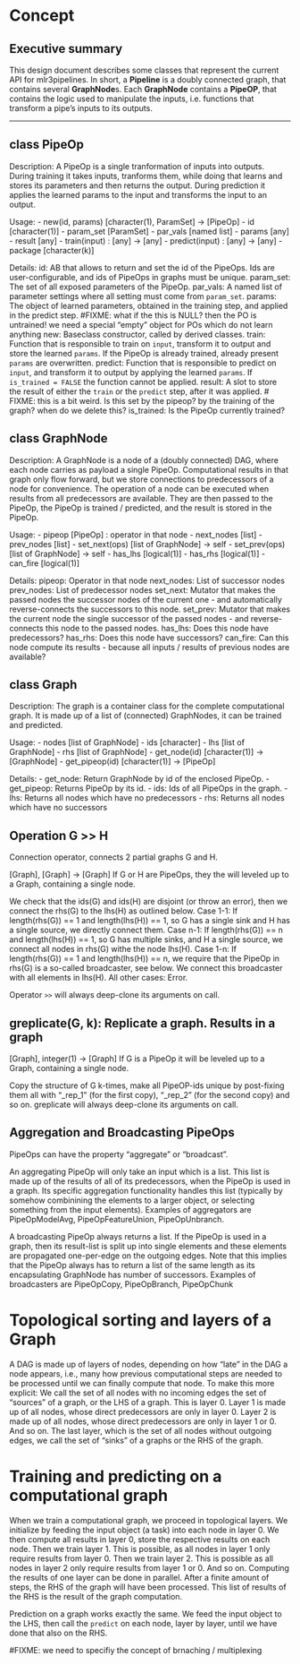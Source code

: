 # Concept

## Executive summary

This design document describes some classes that represent the current API for mlr3pipelines.
In short, a **Pipeline** is a doubly connected graph, that contains several **GraphNode**s.
Each **GraphNode** contains a **PipeOP**, that contains the logic used to manipulate the inputs, i.e.
functions that transform a pipe's inputs to its outputs.

------------------------------------------------------------------------------------------
## class PipeOp

Description:
A PipeOp is a single tranformation of inputs into outputs.
During training it takes inputs, tranforms them, while doing that learns and stores its
parameters and then returns the output.
During prediction it applies the learned params to the input and transforms the input to an output.

Usage:
- new(id, params) [character(1), ParamSet] -> [PipeOp]
- id  [character(1)]
- param_set [ParamSet]
- par_vals [named list]
- params [any]
- result [any]
- train(input) : [any] -> [any]
- predict(input) : [any] -> [any]
- package [character(k)]

Details:
  id: AB that allows to return and set the id of the PipeOps. Ids are user-configurable, and ids of PipeOps in graphs must be unique.
  param_set: The set of all exposed parameters of the PipeOp.
  par_vals: A named list of parameter settings where all setting must come from `param_set`.
  params: The object of learned parameters, obtained in the training step, and applied in the
    predict step. #FIXME: what if the this is NULL? then the PO is untrained! we need a special "empty" object for POs which do not learn anything
  new: Baseclass constructor, called by derived classes.
  train: Function that is responsible to train on `input`, transform it to output and store the learned `params`.
    If the PipeOp is already trained, already present `params` are overwritten.
  predict: Function that is responsible to predict on `input`, and transform it to output by applying the learned `params`.
    If `is_trained = FALSE` the function cannot be applied.
  result: A slot to store the result of either the `train` or the `predict` step, after it was
    applied.
  # FIXME: this is a bit weird. Is this set by the pipeop? by the training of the graph? when do we delete this?
  is_trained: Is the PipeOp currently trained?



## class GraphNode

Description:
A GraphNode is a node of a (doubly connected) DAG, where each node carries as payload a single PipeOp.
Computational results in that graph only flow forward, but we store connections to predecessors of a node for
convenience.
The operation of a node can be executed when results from all predecessors are available.
They are then passed to the PipeOp, the PipeOp is trained / predicted, and the result is stored in the PipeOp.

Usage:
- pipeop  [PipeOp]      : operator in that node
- next_nodes [list]
- prev_nodes  [list]
- set_next(ops)  [list of GraphNode] -> self
- set_prev(ops) [list of GraphNode] -> self
- has_lhs [logical(1)]
- has_rhs [logical(1)]
- can_fire [logical(1)]

Details:
pipeop: Operator in that node
next_nodes: List of successor nodes
prev_nodes: List of predecessor nodes
set_next: Mutator that makes the passed nodes the successor nodes of the current one - and automatically reverse-connects the successors to this node.
set_prev: Mutator that makes the current node the single successor of the passed nodes - and reverse-connects this node to the passed nodes.
has_lhs: Does this node have predecessors?
has_rhs: Does this node have successors?
can_fire: Can this node compute its results - because all inputs / results of previous nodes are available?

## class Graph

Description:
The graph is a container class for the complete computational graph. It is made up of a list of
(connected) GraphNodes, it can be trained and predicted.

Usage:
- nodes [list of GraphNode]
- ids [character]
- lhs [list of GraphNode]
- rhs [list of GraphNode]
- get_node(id) [character(1)] -> [GraphNode]
- get_pipeop(id) [character(1)] -> [PipeOp]

Details:
- get_node: Return GraphNode by id of the enclosed PipeOp.
- get_pipeop: Returns PipeOp by its id.
- ids: Ids of all PipeOps in the graph.
- lhs: Returns all nodes which have no predecessors
- rhs: Returns all nodes which have no successors


## Operation G >> H

Connection operator, connects 2 partial graphs G and H.

[Graph], [Graph] -> [Graph]
If G or H are PipeOps, they the will leveled up to a Graph, containing a single node.

We check that the ids(G) and ids(H) are disjoint (or throw an error), then
we connect the rhs(G) to the lhs(H) as outlined below.
Case 1-1: If length(rhs(G)) == 1 and length(lhs(H)) == 1, so G has a single sink and H has a single source, we directly connect them.
Case n-1: If length(rhs(G)) == n and length(lhs(H)) == 1, so G has multiple sinks, and H a single source, we connect all nodes in rhs(G) withe the node lhs(H).
Case 1-n: If length(rhs(G)) == 1 and length(lhs(H)) == n, we require that the PipeOp in rhs(G) is a so-called broadcaster, see below. We connect
this broadcaster with all elements in lhs(H).
All other cases: Error.

Operator `>>` will always deep-clone its arguments on call.

## greplicate(G, k): Replicate a graph. Results in a graph

[Graph], integer(1) -> [Graph]
If G is a PipeOp it will be leveled up to a Graph, containing a single node.

Copy the structure of G k-times, make all PipeOP-ids unique by post-fixing them all with
"_rep_1" (for the first copy), "_rep_2" (for the second copy) and so on.
greplicate will always deep-clone its arguments on call.


## Aggregation and Broadcasting PipeOps
PipeOps can have the property "aggregate" or "broadcast".

An aggregating PipeOp will only take an input which is a list. This list is made up of the results
of all of its predecessors, when the PipeOp is used in a graph.
Its specific aggregation functionality handles this list (typically
by somehow combinining the elements to a larger object, or selecting something from the input elements).
Examples of aggregators are PipeOpModelAvg, PipeOpFeatureUnion, PipeOpUnbranch.

A broadcasting PipeOp always returns a list. If the PipeOp is used in a graph,
then its result-list is split up into single elements and these elements are propagated one-per-edge
on the outgoing edges. Note that this implies that the PipeOp always has to return a list of the same
length as its encapsulating GraphNode has number of successors.
Examples of broadcasters are PipeOpCopy, PipeOpBranch, PipeOpChunk

# Topological sorting and layers of a Graph
A DAG is made up of layers of nodes, depending on how "late" in the DAG a node appears, i.e., many how previous
computational steps are needed to be processed until we can finally compute that node. To make this more
explicit: We call the set of all nodes with no incoming edges the set of "sources" of a graph, or the
LHS of a graph. This is layer 0.
Layer 1 is made up of all nodes, whose direct predecessors are only in layer 0.
Layer 2 is made up of all nodes, whose direct predecessors are only in layer 1 or 0.
And so on.
The last layer, which is the set of all nodes without outgoing edges, we call the set of
"sinks" of a graphs or the RHS of the graph.


# Training and predicting on a computational graph
When we train a computational graph, we proceed in topological layers. We initialize by
feeding the input object (a task) into each node in layer 0. We then compute all results
in layer 0, store the respective results on each node. Then we train layer 1. This is possible,
as all nodes in layer 1 only require results from layer 0. Then we train layer 2. This is possible
as all nodes in layer 2 only require results from layer 1 or 0. And so on.
Computing the results of one layer can be done in parallel.
After a finite amount of steps, the RHS of the graph will have been processed. This list
of results of the RHS is the result of the graph computation.

Prediction on a graph works exactly the same. We feed the input object to the LHS, then call the
`predict` on each node, layer by layer, until we have done that also on the RHS.


#FIXME: we need to specifiy the concept of brnaching / multiplexing




